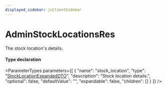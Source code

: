 ```yaml
---
displayed_sidebar: jsClientSidebar
---
```



# AdminStockLocationsRes

The stock location's details.

#### Type declaration

<ParameterTypes parameters={[
  {
    "name": "stock_location",
    "type": "[StockLocationExpandedDTO](internal.StockLocationExpandedDTO.mdx)",
    "description": "Stock location details.",
    "optional": false,
    "defaultValue": "",
    "expandable": false,
    "children": []
  }
]} />
